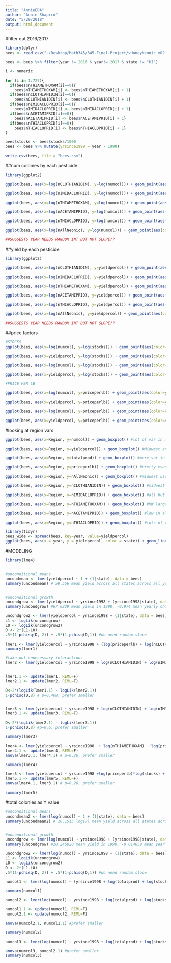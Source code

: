 ```yaml
---
title: "AnnieEDA"
author: "Annie Shapiro"
date: "5/29/2018"
output: html_document
---
```


#filter out 2016/2017
```r
library(dplyr)
bees <- read.csv("~/Desktop/Math345/345-Final-Project/vHoneyNeonic_v02.csv")

bees <- bees %>% filter(year != 2016 & year!= 2017 & state != "HI")

```

```r
i <- numeric

for (i in 1:727){
  if(bees$nTHIAMETHOXAM[i]==0){
    bees$nTHIAMETHOXAM[i] <- bees$nTHIAMETHOXAM[i] + 1}
  if(bees$nCLOTHIANIDIN[i]==0){
    bees$nCLOTHIANIDIN[i] <- bees$nCLOTHIANIDIN[i] + 1}
  if(bees$nIMIDACLOPRID[i]==0){
    bees$nIMIDACLOPRID[i] <- bees$nIMIDACLOPRID[i] + 1}
  if(bees$nACETAMIPRID[i]==0){
    bees$nACETAMIPRID[i] <- bees$nACETAMIPRID[i] + 1}
  if(bees$nTHIACLOPRID[i]==0){
    bees$nTHIACLOPRID[i] <- bees$nTHIACLOPRID[i] + 1}
}

bees$stocks <- bees$stocks/1000
bees <- bees %>% mutate(yrsince1998 = year - 1998)

write.csv(bees, file = "bees.csv")

```

##num colonies by each pesticide
```r
library(ggplot2)

ggplot(bees, aes(x=log(nCLOTHIANIDIN), y=log(numcol))) + geom_point(aes(color=year)) #not sure what to make of this

ggplot(bees, aes(x=log(nIMIDACLOPRID), y=log(numcol))) + geom_point(aes(color=year)) #more defined neg cor, num of IMID increases by year

ggplot(bees, aes(x=log(nTHIAMETHOXAM), y=log(numcol))) + geom_point(aes(color=year)) #slight  neg cor, num of THIA increases by year

ggplot(bees, aes(x=log(nACETAMIPRID), y=log(numcol))) + geom_point(aes(color=year)) #slight neg cor, num of ACET increases by year, didn't really exist till later

ggplot(bees, aes(x=log(nTHIACLOPRID), y=log(numcol))) + geom_point(aes(color=year)) #VERY slight neg cor, some clumps 

ggplot(bees, aes(x=log(nAllNeonic), y=log(numcol))) + geom_point(aes(color=year)) #neg cor, striations by year 

##SUGGESTS YEAR NEEDS RANDOM INT BUT NOT SLOPE??

```

##yield by each pesticide
```r
library(ggplot2)

ggplot(bees, aes(x=log(nCLOTHIANIDIN), y=yieldpercol)) + geom_point(aes(color=year)) #neg cor

ggplot(bees, aes(x=log(nIMIDACLOPRID), y=yieldpercol)) + geom_point(aes(color=year)) #VERY slight cor 

ggplot(bees, aes(x=log(nTHIAMETHOXAM), y=yieldpercol)) + geom_point(aes(color=year)) #neg cor, clear striations by year

ggplot(bees, aes(x=log(nACETAMIPRID), y=yieldpercol)) + geom_point(aes(color=year)) #slight neg cor

ggplot(bees, aes(x=log(nTHIACLOPRID), y=yieldpercol)) + geom_point(aes(color=year)) #VERY slight neg cor, doesnt seem too frequently used

ggplot(bees, aes(x=log(nAllNeonic), y=yieldpercol)) + geom_point(aes(color=year)) #slight neg cor, striations by year 

##SUGGESTS YEAR NEEDS RANDOM INT BUT NOT SLOPE??

```

##price factors
```r
#STOCKS
ggplot(bees, aes(x=log(numcol), y=log(stocks))) + geom_point(aes(color=year)) #clear pos cor

ggplot(bees, aes(x=yieldpercol, y=log(stocks))) + geom_point(aes(color=year)) # pos cor, less clear

ggplot(bees, aes(x=log(numcol), y=log(stocks))) + geom_point(aes(color=Region)) #south and northeast have fewer cols, stocks less in south 

ggplot(bees, aes(x=yieldpercol, y=log(stocks))) + geom_point(aes(color=Region)) # stocks higher in W, lower in S

#PRICE PER LB

ggplot(bees, aes(x=log(numcol), y=priceperlb)) + geom_point(aes(color=year)) #strange shape, clear striations by year, expected relationship

ggplot(bees, aes(x=yieldpercol, y=priceperlb)) + geom_point(aes(color=year)) # VERY SLIGHT neg cor, clear striations

ggplot(bees, aes(x=log(numcol), y=priceperlb)) + geom_point(aes(color=Region)) #less clear trends, south has less cols? no strong relation between price and region seen here

ggplot(bees, aes(x=yieldpercol, y=priceperlb)) + geom_point(aes(color=Region)) # no clear trends
```

#looking at region vars
```r
ggplot(bees, aes(x=Region, y=numcol)) + geom_boxplot() #lot of var in midwest, fair amount in west, NE has low number of cols

ggplot(bees, aes(x=Region, y=yieldpercol)) + geom_boxplot() #Midwest and South have greater yield on avg

ggplot(bees, aes(x=Region, y=totalprod)) + geom_boxplot() #more var in midwest

ggplot(bees, aes(x=Region, y=priceperlb)) + geom_boxplot() #pretty even across region

ggplot(bees, aes(x=Region, y=nAllNeonic)) + geom_boxplot() #midwest uses more and has large var

ggplot(bees, aes(x=Region, y=nCLOTHIANIDIN)) + geom_boxplot() #midwest uses more and has large var

ggplot(bees, aes(x=Region, y=nIMIDACLOPRID)) + geom_boxplot() #all but NE pretty even, west has high var

ggplot(bees, aes(x=Region, y=nTHIAMETHOXAM)) + geom_boxplot() #MW large var, followed by S. very little in NE, W

ggplot(bees, aes(x=Region, y=nACETAMIPRID)) + geom_boxplot() #low in all states, lots of var in W

ggplot(bees, aes(x=Region, y=nTHIACLOPRID)) + geom_boxplot() #lots of var across all regions, esp. NE

```

```r
library(tidyr)
bees_wide <- spread(bees, key=year, value=yieldpercol)
ggplot(bees, aes(x = year, y = yieldpercol, color = state)) + geom_line() + theme(legend.position = "none") + stat_smooth(method = "loess", se = FALSE)
```

#MODELING
```r
library(lme4)


#unconditional means
uncondmean <- lmer(yieldpercol ~ 1 + (1|state), data = bees)
summary(uncondmean) # 59.556 mean yield across all states across all years, 146.2 within state dev between individual yields and the state mean across all years, 200 between state dev


#unconditional growth
uncondgrow <- lmer(yieldpercol ~ yrsince1998 + (yrsince1998|state), data = bees)
summary(uncondgrow) #67.6229 mean yield in 1998, -0.974 mean yearly change in yield, 98.9023 var within state, 0.6787 var between states in rates of change in yield during the observation period, 314.0613 var btw states in 1998 

uncondgrow2 <- lmer(yieldpercol ~ yrsince1998 + (1|state), data = bees)
L1 <- logLik(uncondgrow)
L0 <- logLik(uncondgrow2)
D <- 2*(L1-L0)
.5*(1-pchisq(D, 2)) + .5*(1-pchisq(D,1)) #do need random slope
```


```r
lmer1 <- lmer(yieldpercol ~ yrsince1998 + (log(priceperlb) + log(nCLOTHIANIDIN) + log(nIMIDACLOPRID) + log(nTHIAMETHOXAM) + log(nACETAMIPRID) + log(nTHIACLOPRID))*log(stocks) + log(priceperlb):log(nCLOTHIANIDIN) + log(priceperlb):log(nTHIAMETHOXAM) + log(priceperlb):log(nACETAMIPRID)+ log(priceperlb):log(nTHIACLOPRID)+ log(nIMIDACLOPRID):log(nCLOTHIANIDIN) + log(nTHIAMETHOXAM):log(nIMIDACLOPRID) + log(nTHIAMETHOXAM):log(nACETAMIPRID) + log(nTHIACLOPRID):log(nCLOTHIANIDIN)+ log(nTHIACLOPRID):log(nIMIDACLOPRID) + log(nTHIACLOPRID):log(nTHIAMETHOXAM) + log(nTHIACLOPRID):log(nACETAMIPRID)+ (yrsince1998|state), data=bees)
summary(lmer1)

#take out unnecessary interactions
lmer2 <- lmer(yieldpercol ~ yrsince1998 + log(nCLOTHIANIDIN) + log(nIMIDACLOPRID) + log(nACETAMIPRID) + log(nTHIAMETHOXAM) + (log(priceperlb) +log(nTHIACLOPRID))*log(stocks) + log(priceperlb)+  log(nIMIDACLOPRID):log(nCLOTHIANIDIN) + log(nTHIAMETHOXAM):log(nIMIDACLOPRID) + log(nTHIAMETHOXAM):log(nACETAMIPRID) + log(nTHIACLOPRID):log(nCLOTHIANIDIN)+ log(nTHIACLOPRID):log(nIMIDACLOPRID) + log(nTHIACLOPRID):log(nTHIAMETHOXAM) + log(nTHIACLOPRID):log(nACETAMIPRID)+ (yrsince1998|state), data=bees)


lmer1.1 <- update(lmer1, REML=F)
lmer2.1 <- update(lmer2, REML=F)

D<-2*(logLik(lmer1.1) - logLik(lmer2.1))
1-pchisq(D,8) # p=0.468, prefer smaller


lmer3 <- lmer(yieldpercol ~ yrsince1998 + log(nCLOTHIANIDIN) + log(nIMIDACLOPRID) + log(nACETAMIPRID) + log(nTHIAMETHOXAM) + log(nTHIACLOPRID) +log(priceperlb)*log(stocks) + log(priceperlb) + (yrsince1998|state), data=bees)
lmer3.1 <- update(lmer3, REML=F)

D<-2*(logLik(lmer2.1) - logLik(lmer3.1))
1-pchisq(D,8) #p=0.6, prefer smaller

summary(lmer3)

lmer4 <- lmer(yieldpercol ~ yrsince1998  + log(nTHIAMETHOXAM)  +log(priceperlb)*log(stocks) + log(priceperlb) + (yrsince1998|state), data=bees)
lmer4.1 <- update(lmer4, REML=F)
anova(lmer3.1, lmer4.1) # p=0.26, prefer smaller

summary(lmer4)

lmer5 <- lmer(yieldpercol ~ yrsince1998 +log(priceperlb)*log(stocks) + log(priceperlb) + (yrsince1998|state), data=bees)
lmer5.1 <- update(lmer5, REML=F)
anova(lmer4.1, lmer3.1) # p=0.26, prefer smaller

summary(lmer5)
```


#total colonies as Y value

```r
#unconditional means
uncondmean2 <- lmer(log(numcol) ~ 1 + (1|state), data = bees)
summary(uncondmean2) # 10.1515 log(?) mean yield across all states across all years, 0.04478 within state dev between individual yields and the state mean across all years, 1.61446 between state dev


#unconditional growth
uncondgrow <- lmer(log(numcol) ~ yrsince1998 + (yrsince1998|state), data = bees)
summary(uncondgrow) #10.245020 mean yield in 1998, -0.014659 mean yearly change in yield, 0.021531 var within state, 0.001189 var between states in rates of change in yield during the observation period, 1.473287 var btw states in 1998 

uncondgrow2 <- lmer(log(numcol) ~ yrsince1998 + (1|state), data = bees)
L1 <- logLik(uncondgrow)
L0 <- logLik(uncondgrow2)
D <- 2*(L1-L0)
.5*(1-pchisq(D, 2)) + .5*(1-pchisq(D,1)) #do need random slope
```


```r
numcol1 <- lmer(log(numcol) ~ (yrsince1998 + log(totalprod) + log(stocks)+ log(priceperlb) + log(nCLOTHIANIDIN) + log(nIMIDACLOPRID) + log(nTHIAMETHOXAM)+ log(nACETAMIPRID)+ log(nTHIACLOPRID))^2 +(yrsince1998|state), data=bees)

summary(numcol1)

numcol2 <- lmer(log(numcol) ~ yrsince1998 + log(totalprod) + log(stocks)+ log(priceperlb) + log(nCLOTHIANIDIN) + log(nIMIDACLOPRID) + log(nTHIAMETHOXAM) + log(nACETAMIPRID) + log(nTHIACLOPRID) + yrsince1998:log(totalprod) + yrsince1998:log(stocks) + yrsince1998:log(priceperlb) + yrsince1998:log(nACETAMIPRID) + yrsince1998:log(nTHIACLOPRID) + log(totalprod):log(stocks) + log(totalprod):log(priceperlb) + log(totalprod):log(nCLOTHIANIDIN) + log(totalprod):log(nTHIAMETHOXAM) + log(totalprod):log(nACETAMIPRID) + log(totalprod):log(nTHIACLOPRID) + log(stocks):log(priceperlb) + log(stocks):log(nCLOTHIANIDIN) + log(stocks):log(nTHIAMETHOXAM) + log(stocks):log(nACETAMIPRID) + log(stocks):log(nTHIACLOPRID) + log(priceperlb):log(nACETAMIPRID) + log(priceperlb):log(nTHIACLOPRID) + (yrsince1998|state), data=bees)

numcol1.1 <- update(numcol1, REML=F)
numcol2.1 <- update(numcol2, REML=F)

anova(numcol2.1, numcol1.1) #prefer smaller

summary(numcol2)

numcol3 <- lmer(log(numcol) ~ yrsince1998 + log(totalprod) + log(stocks)+ log(priceperlb) + log(nCLOTHIANIDIN) + log(nTHIAMETHOXAM) + log(nACETAMIPRID) + log(nTHIACLOPRID) + yrsince1998:log(totalprod) + yrsince1998:log(stocks) + yrsince1998:log(priceperlb) + yrsince1998:log(nACETAMIPRID) + yrsince1998:log(nTHIACLOPRID) + log(totalprod):log(stocks) + log(totalprod):log(priceperlb) + log(totalprod):log(nCLOTHIANIDIN) + log(totalprod):log(nTHIAMETHOXAM) + log(totalprod):log(nACETAMIPRID) + log(totalprod):log(nTHIACLOPRID) + log(stocks):log(priceperlb) + log(stocks):log(nCLOTHIANIDIN) + log(stocks):log(nTHIAMETHOXAM) + log(stocks):log(nACETAMIPRID) + log(stocks):log(nTHIACLOPRID) + log(priceperlb):log(nACETAMIPRID) + log(priceperlb):log(nTHIACLOPRID) + (yrsince1998|state), data=bees, REML = F)

anova(numcol3, numcol2.1) #prefer smaller
summary(numcol3)
```